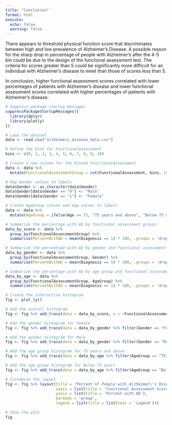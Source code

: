```yaml
---
title: "Conclusion"
format: html
execute: 
  echo: false
  warning: false
---
```

There appears to threshold physical function score that discriminates between high and low prevalence of Alzheimer's Disease. A possible reason for the sharp drop in percentage of people with Alzheimer's after the 4-5 bin could be due to the design of the functional assessment test. The criteria for scores greater than 5 could be significantly more difficult for an individual with Alzheimer's disease to meet than those of scores less than 5.

In conclusion, higher functional assessment scores correlated with lower percentages of patients with Alzheimer's disease and lower functional assessment scores correlated with higher percentages of patients with Alzheimer's disease.

```r
# Suppress package startup messages
suppressPackageStartupMessages({
  library(dplyr)
  library(plotly)
})

# Load the dataset
data <- read.csv("alzheimers_disease_data.csv")

# Define the bins for FunctionalAssessment
bins <- c(0, 1, 2, 3, 4, 5, 6, 7, 8, 9, 10)

# Create a new column for the binned FunctionalAssessment
data <- data %>%
  mutate(FunctionalAssessmentGroup = cut(FunctionalAssessment, bins, include.lowest = TRUE, right = FALSE, labels = paste0(bins[-length(bins)], "-", bins[-1])))

# Map Gender values to labels
data$Gender <- as.character(data$Gender)
data$Gender[data$Gender == "0"] <- "Male"
data$Gender[data$Gender == "1"] <- "Female"

# Create AgeGroup column and map values to labels
data <- data %>%
  mutate(AgeGroup = ifelse(Age >= 75, "75 years and above", "Below 75 years"))

# Summarize the percentage with AD by functional assessment groups
data_by_score <- data %>%
  group_by(FunctionalAssessmentGroup) %>%
  summarise(PercentWithAD = mean(Diagnosis == 1) * 100, .groups = 'drop')

# Summarize the percentage with AD by gender and functional assessment groups
data_by_gender <- data %>%
  group_by(FunctionalAssessmentGroup, Gender) %>%
  summarise(PercentWithAD = mean(Diagnosis == 1) * 100, .groups = 'drop')

# Summarize the percentage with AD by age group and functional assessment groups
data_by_age <- data %>%
  group_by(FunctionalAssessmentGroup, AgeGroup) %>%
  summarise(PercentWithAD = mean(Diagnosis == 1) * 100, .groups = 'drop')

# Create the interactive histogram
fig <- plot_ly()

# Add the overall histogram
fig <- fig %>% add_trace(data = data_by_score, x = ~FunctionalAssessmentGroup, y = ~PercentWithAD, type = 'bar', name = 'Overall', marker = list(color = '#9467bd')) # purple

# Add the gender histogram for Female
fig <- fig %>% add_trace(data = data_by_gender %>% filter(Gender == "Female"), x = ~FunctionalAssessmentGroup, y = ~PercentWithAD, type = 'bar', name = 'Female', marker = list(color = '#ff7f0e')) # orange

# Add the gender histogram for Male
fig <- fig %>% add_trace(data = data_by_gender %>% filter(Gender == "Male"), x = ~FunctionalAssessmentGroup, y = ~PercentWithAD, type = 'bar', name = 'Male', marker = list(color = '#1f77b4')) # blue

# Add the age group histogram for 75 years and above
fig <- fig %>% add_trace(data = data_by_age %>% filter(AgeGroup == "75 years and above"), x = ~FunctionalAssessmentGroup, y = ~PercentWithAD, type = 'bar', name = '75 years and above', marker = list(color = '#2ca02c')) # green

# Add the age group histogram for Below 75 years
fig <- fig %>% add_trace(data = data_by_age %>% filter(AgeGroup == "Below 75 years"), x = ~FunctionalAssessmentGroup, y = ~PercentWithAD, type = 'bar', name = 'Below 75 years', marker = list(color = '#d62728')) # red

# Customize the layout
fig <- fig %>% layout(title = 'Percent of People with Alzheimer\'s Disease by Functional Assessment Score',
                      xaxis = list(title = 'Functional Assessment Score'),
                      yaxis = list(title = 'Percent with AD'),
                      barmode = 'group',
                      legend = list(title = list(text = 'Legend')))

# Show the plot
fig

```
